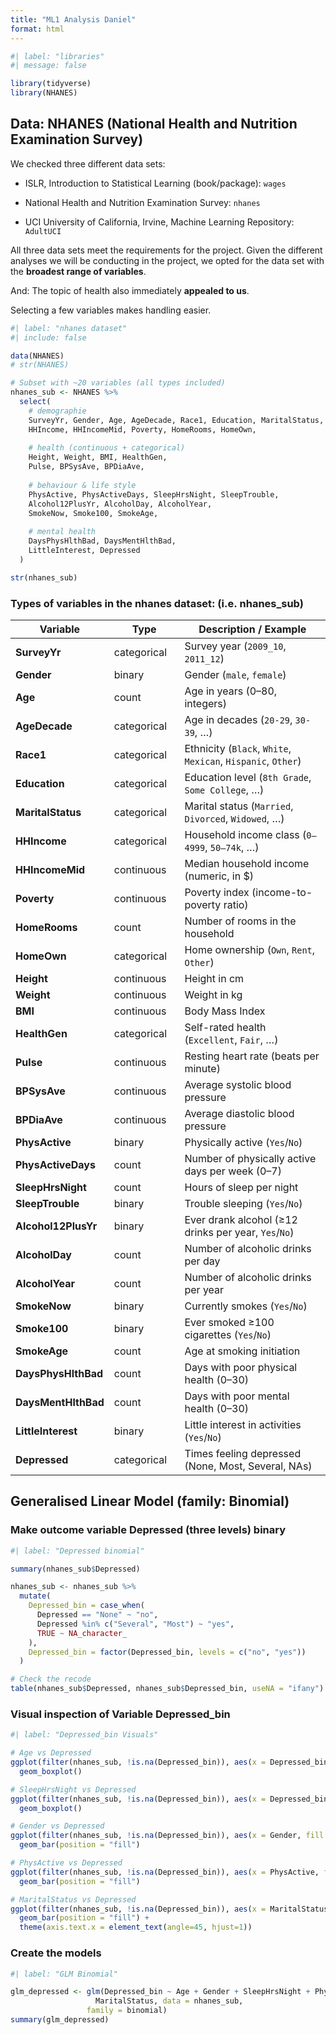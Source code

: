 ```yaml
---
title: "ML1 Analysis Daniel"
format: html
---
```


```r
#| label: "libraries"
#| message: false

library(tidyverse)
library(NHANES)

```

## Data: NHANES (National Health and Nutrition Examination Survey)

We checked three different data sets:

-   ISLR, Introduction to Statistical Learning (book/package): `wages`

-   National Health and Nutrition Examination Survey: `nhanes`

-   UCI University of California, Irvine, Machine Learning Repository: `AdultUCI`

All three data sets meet the requirements for the project. Given the different analyses we will be conducting in the project, we opted for the data set with the **broadest range of variables**.

And: The topic of health also immediately **appealed to us**.

Selecting a few variables makes handling easier.

```r
#| label: "nhanes dataset"
#| include: false

data(NHANES)
# str(NHANES)

# Subset with ~20 variables (all types included)
nhanes_sub <- NHANES %>%
  select(
    # demographie
    SurveyYr, Gender, Age, AgeDecade, Race1, Education, MaritalStatus,
    HHIncome, HHIncomeMid, Poverty, HomeRooms, HomeOwn,
    
    # health (continuous + categorical)
    Height, Weight, BMI, HealthGen,
    Pulse, BPSysAve, BPDiaAve,
    
    # behaviour & life style
    PhysActive, PhysActiveDays, SleepHrsNight, SleepTrouble,
    Alcohol12PlusYr, AlcoholDay, AlcoholYear,
    SmokeNow, Smoke100, SmokeAge,
    
    # mental health
    DaysPhysHlthBad, DaysMentHlthBad,
    LittleInterest, Depressed
  )

str(nhanes_sub)

```

### Types of variables in the nhanes dataset: (i.e. nhanes_sub)

| Variable | Type | Description / Example |
|-----------------|-----------------|---------------------------------------|
| **SurveyYr** | categorical | Survey year (`2009_10`, `2011_12`) |
| **Gender** | binary | Gender (`male`, `female`) |
| **Age** | count | Age in years (0–80, integers) |
| **AgeDecade** | categorical | Age in decades (`20-29`, `30-39`, …) |
| **Race1** | categorical | Ethnicity (`Black`, `White`, `Mexican`, `Hispanic`, `Other`) |
| **Education** | categorical | Education level (`8th Grade`, `Some College`, …) |
| **MaritalStatus** | categorical | Marital status (`Married`, `Divorced`, `Widowed`, …) |
| **HHIncome** | categorical | Household income class (`0–4999`, `50–74k`, …) |
| **HHIncomeMid** | continuous | Median household income (numeric, in \$) |
| **Poverty** | continuous | Poverty index (income-to-poverty ratio) |
| **HomeRooms** | count | Number of rooms in the household |
| **HomeOwn** | categorical | Home ownership (`Own`, `Rent`, `Other`) |
| **Height** | continuous | Height in cm |
| **Weight** | continuous | Weight in kg |
| **BMI** | continuous | Body Mass Index |
| **HealthGen** | categorical | Self-rated health (`Excellent`, `Fair`, …) |
| **Pulse** | continuous | Resting heart rate (beats per minute) |
| **BPSysAve** | continuous | Average systolic blood pressure |
| **BPDiaAve** | continuous | Average diastolic blood pressure |
| **PhysActive** | binary | Physically active (`Yes`/`No`) |
| **PhysActiveDays** | count | Number of physically active days per week (0–7) |
| **SleepHrsNight** | count | Hours of sleep per night |
| **SleepTrouble** | binary | Trouble sleeping (`Yes`/`No`) |
| **Alcohol12PlusYr** | binary | Ever drank alcohol (≥12 drinks per year, `Yes`/`No`) |
| **AlcoholDay** | count | Number of alcoholic drinks per day |
| **AlcoholYear** | count | Number of alcoholic drinks per year |
| **SmokeNow** | binary | Currently smokes (`Yes`/`No`) |
| **Smoke100** | binary | Ever smoked ≥100 cigarettes (`Yes`/`No`) |
| **SmokeAge** | count | Age at smoking initiation |
| **DaysPhysHlthBad** | count | Days with poor physical health (0–30) |
| **DaysMentHlthBad** | count | Days with poor mental health (0–30) |
| **LittleInterest** | binary | Little interest in activities (`Yes`/`No`) |
| **Depressed** | categorical | Times feeling depressed (None, Most, Several, NAs) |

## Generalised Linear Model (family: Binomial)

### Make outcome variable Depressed (three levels) binary

```r
#| label: "Depressed binomial"

summary(nhanes_sub$Depressed)

nhanes_sub <- nhanes_sub %>%
  mutate(
    Depressed_bin = case_when(
      Depressed == "None" ~ "no",
      Depressed %in% c("Several", "Most") ~ "yes",
      TRUE ~ NA_character_
    ),
    Depressed_bin = factor(Depressed_bin, levels = c("no", "yes"))
  )

# Check the recode
table(nhanes_sub$Depressed, nhanes_sub$Depressed_bin, useNA = "ifany")

```

### Visual inspection of Variable Depressed_bin

```r
#| label: "Depressed_bin Visuals"

# Age vs Depressed
ggplot(filter(nhanes_sub, !is.na(Depressed_bin)), aes(x = Depressed_bin, y = Age)) +
  geom_boxplot()

# SleepHrsNight vs Depressed
ggplot(filter(nhanes_sub, !is.na(Depressed_bin)), aes(x = Depressed_bin, y = SleepHrsNight)) +
  geom_boxplot()

# Gender vs Depressed
ggplot(filter(nhanes_sub, !is.na(Depressed_bin)), aes(x = Gender, fill = Depressed_bin)) +
  geom_bar(position = "fill")

# PhysActive vs Depressed
ggplot(filter(nhanes_sub, !is.na(Depressed_bin)), aes(x = PhysActive, fill = Depressed_bin)) +
  geom_bar(position = "fill")

# MaritalStatus vs Depressed
ggplot(filter(nhanes_sub, !is.na(Depressed_bin)), aes(x = MaritalStatus, fill = Depressed_bin)) +
  geom_bar(position = "fill") +
  theme(axis.text.x = element_text(angle=45, hjust=1))

```

### Create the models

```r
#| label: "GLM Binomial"

glm_depressed <- glm(Depressed_bin ~ Age + Gender + SleepHrsNight + PhysActive +
                   MaritalStatus, data = nhanes_sub,
                 family = binomial)
summary(glm_depressed)

```
